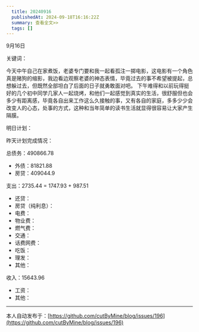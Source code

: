 ```yaml
---
  title: 20240916
  publishedAt: 2024-09-18T16:16:22Z
  summary: 查看全文>>
  tags: []
---
```


9月16日 


关键词：

今天中午自己在家煮饭，老婆专门要和我一起看孤注一掷电影，这电影有一个角色真是赌狗的缩影，我边看边观察老婆的神态表情，毕竟过去的事不希望被提起，总想躲过去，但既然全部坦白了后面的日子就勇敢面对吧。
下午难得和以前玩得挺好的几个初中同学几家人一起烧烤，和他们一起感觉到真实的生活，很舒服但也会多少有距离感，毕竟各自出来工作这么久接触的事，又有各自的家庭，多多少少会改变人的心态，处事的方式，这种和当年简单的读书生活就显得很容易让大家产生隔膜。

明日计划：

昨天计划完成情况：

总债务：490866.78
- 外债：81821.88
- 房贷：409044.9

支出：2735.44 = 1747.93 + 987.51
- 还贷：
- 房贷（纯利息）：
- 电费：
- 物业费：
- 燃气费：
- 交通：
- 话费网费：
- 吃饭：
- 理发：
- 其他：

收入：15643.96
- 工资：
- 其他：


---
本人自动发布于：[https://github.com/cutByMine/blog/issues/196](https://github.com/cutByMine/blog/issues/196)

